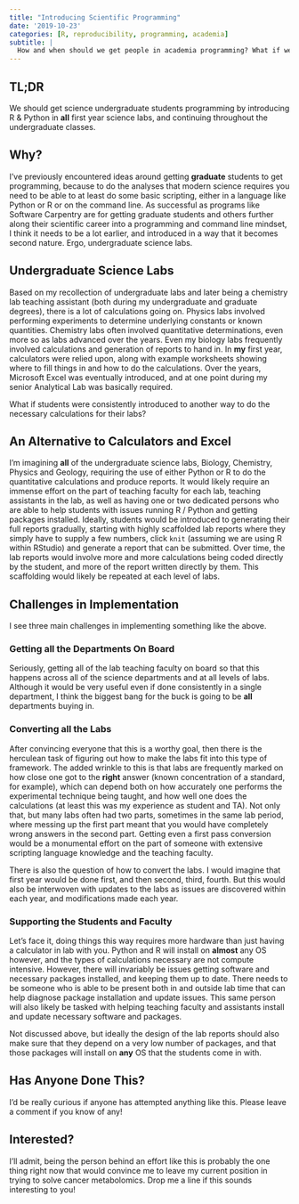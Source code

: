 ```yaml
---
title: "Introducing Scientific Programming"
date: '2019-10-23'
categories: [R, reproducibility, programming, academia]
subtitle: |
  How and when should we get people in academia programming? What if we had a unified front across the science labs?
---
```


## TL;DR

We should get science undergraduate students programming by introducing R & Python in **all** first year science labs, and continuing throughout the undergraduate classes.

## Why?

I've previously encountered ideas around getting **graduate** students to get programming, because to do the analyses that modern science requires you need to be able to at least do some basic scripting, either in a language like Python or R or on the command line.
As successful as programs like Software Carpentry are for getting graduate students and others further along their scientific career into a programming and command line mindset, I think it needs to be a lot earlier, and introduced in a way that it becomes second nature. 
Ergo, undergraduate science labs.

## Undergraduate Science Labs

Based on my recollection of undergraduate labs and later being a chemistry lab teaching assistant (both during my undergraduate and graduate degrees), there is a lot of calculations going on. 
Physics labs involved performing experiments to determine underlying constants or known quantities. 
Chemistry labs often involved quantitative determinations, even more so as labs advanced over the years.
Even my biology labs frequently involved calculations and generation of reports to hand in.
In **my** first year, calculators were relied upon, along with example worksheets showing where to fill things in and how to do the calculations. 
Over the years, Microsoft Excel was eventually introduced, and at one point during my senior Analytical Lab was basically required.

What if students were consistently introduced to another way to do the necessary calculations for their labs?

## An Alternative to Calculators and Excel

I'm imagining **all** of the undergraduate science labs, Biology, Chemistry, Physics and Geology, requiring the use of either Python or R to do the quantitative calculations and produce reports.
It would likely require an immense effort on the part of teaching faculty for each lab, teaching assistants in the lab, as well as having one or two dedicated persons who are able to help students with issues running R / Python and getting packages installed.
Ideally, students would be introduced to generating their full reports gradually, starting with highly scaffolded lab reports where they simply have to supply a few numbers, click `knit` (assuming we are using R within RStudio) and generate a report that can be submitted.
Over time, the lab reports would involve more and more calculations being coded directly by the student, and more of the report written directly by them.
This scaffolding would likely be repeated at each level of labs.

## Challenges in Implementation

I see three main challenges in implementing something like the above.

### Getting all the Departments On Board

Seriously, getting all of the lab teaching faculty on board so that this happens across all of the science departments and at all levels of labs.
Although it would be very useful even if done consistently in a single department, I think the biggest bang for the buck is going to be **all** departments buying in.

### Converting all the Labs

After convincing everyone that this is a worthy goal, then there is the herculean task of figuring out how to make the labs fit into this type of framework.
The added wrinkle to this is that labs are frequently marked on how close one got to the **right** answer (known concentration of a standard, for example), which can depend both on how accurately one performs the experimental technique being taught, and how well one does the calculations (at least this was my experience as student and TA).
Not only that, but many labs often had two parts, sometimes in the same lab period, where messing up the first part meant that you would have completely wrong answers in the second part.
Getting even a first pass conversion would be a monumental effort on the part of someone with extensive scripting language knowledge and the teaching faculty.

There is also the question of how to convert the labs. 
I would imagine that first year would be done first, and then second, third, fourth. 
But this would also be interwoven with updates to the labs as issues are discovered within each year, and modifications made each year.

### Supporting the Students and Faculty

Let's face it, doing things this way requires more hardware than just having a calculator in lab with you. Python and R will install on **almost** any OS however, and the types of calculations necessary are not compute intensive.
However, there will invariably be issues getting software and necessary packages installed, and keeping them up to date. 
There needs to be someone who is able to be present both in and outside lab time that can help diagnose package installation and update issues.
This same person will also likely be tasked with helping teaching faculty and assistants install and update necessary software and packages.

Not discussed above, but ideally the design of the lab reports should also make sure that they depend on a very low number of packages, and that those packages will install on **any** OS that the students come in with.

## Has Anyone Done This?

I'd be really curious if anyone has attempted anything like this.
Please leave a comment if you know of any!

## Interested?

I'll admit, being the person behind an effort like this is probably the one thing right now that would convince me to leave my current position in trying to solve cancer metabolomics.
Drop me a line if this sounds interesting to you!

